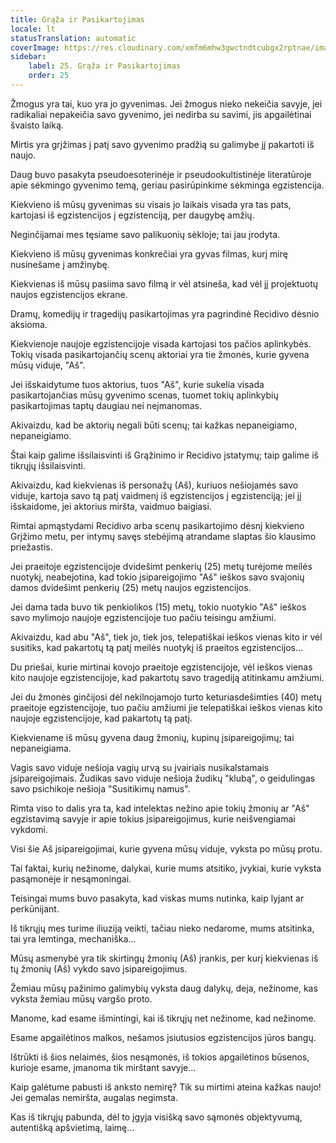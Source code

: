 ```yaml
---
title: Grąža ir Pasikartojimas
locale: lt
statusTranslation: automatic
coverImage: https://res.cloudinary.com/xmfm6mhw3gwctndtcubgx2rptnae/image/upload/v1740468922/small_cover_tratado_de_psicologia_revolucionaria_a4c0dca4e0.webp
sidebar:
    label: 25. Grąža ir Pasikartojimas
    order: 25
---
```

Žmogus yra tai, kuo yra jo gyvenimas. Jei žmogus nieko nekeičia savyje, jei radikaliai nepakeičia savo gyvenimo, jei nedirba su savimi, jis apgailėtinai švaisto laiką.

Mirtis yra grįžimas į patį savo gyvenimo pradžią su galimybe jį pakartoti iš naujo.

Daug buvo pasakyta pseudoesoterinėje ir pseudookultistinėje literatūroje apie sėkmingo gyvenimo temą, geriau pasirūpinkime sėkminga egzistencija.

Kiekvieno iš mūsų gyvenimas su visais jo laikais visada yra tas pats, kartojasi iš egzistencijos į egzistenciją, per daugybę amžių.

Neginčijamai mes tęsiame savo palikuonių sėkloje; tai jau įrodyta.

Kiekvieno iš mūsų gyvenimas konkrečiai yra gyvas filmas, kurį mirę nusinešame į amžinybę.

Kiekvienas iš mūsų pasiima savo filmą ir vėl atsineša, kad vėl jį projektuotų naujos egzistencijos ekrane.

Dramų, komedijų ir tragedijų pasikartojimas yra pagrindinė Recidivo dėsnio aksioma.

Kiekvienoje naujoje egzistencijoje visada kartojasi tos pačios aplinkybės. Tokių visada pasikartojančių scenų aktoriai yra tie žmonės, kurie gyvena mūsų viduje, "Aš".

Jei išskaidytume tuos aktorius, tuos "Aš", kurie sukelia visada pasikartojančias mūsų gyvenimo scenas, tuomet tokių aplinkybių pasikartojimas taptų daugiau nei neįmanomas.

Akivaizdu, kad be aktorių negali būti scenų; tai kažkas nepaneigiamo, nepaneigiamo.

Štai kaip galime išsilaisvinti iš Grąžinimo ir Recidivo įstatymų; taip galime iš tikrųjų išsilaisvinti.

Akivaizdu, kad kiekvienas iš personažų (Aš), kuriuos nešiojamės savo viduje, kartoja savo tą patį vaidmenį iš egzistencijos į egzistenciją; jei jį išskaidome, jei aktorius miršta, vaidmuo baigiasi.

Rimtai apmąstydami Recidivo arba scenų pasikartojimo dėsnį kiekvieno Grįžimo metu, per intymų savęs stebėjimą atrandame slaptas šio klausimo priežastis.

Jei praeitoje egzistencijoje dvidešimt penkerių (25) metų turėjome meilės nuotykį, neabejotina, kad tokio įsipareigojimo "Aš" ieškos savo svajonių damos dvidešimt penkerių (25) metų naujos egzistencijos.

Jei dama tada buvo tik penkiolikos (15) metų, tokio nuotykio "Aš" ieškos savo mylimojo naujoje egzistencijoje tuo pačiu teisingu amžiumi.

Akivaizdu, kad abu "Aš", tiek jo, tiek jos, telepatiškai ieškos vienas kito ir vėl susitiks, kad pakartotų tą patį meilės nuotykį iš praeitos egzistencijos...

Du priešai, kurie mirtinai kovojo praeitoje egzistencijoje, vėl ieškos vienas kito naujoje egzistencijoje, kad pakartotų savo tragediją atitinkamu amžiumi.

Jei du žmonės ginčijosi dėl nekilnojamojo turto keturiasdešimties (40) metų praeitoje egzistencijoje, tuo pačiu amžiumi jie telepatiškai ieškos vienas kito naujoje egzistencijoje, kad pakartotų tą patį.

Kiekviename iš mūsų gyvena daug žmonių, kupinų įsipareigojimų; tai nepaneigiama.

Vagis savo viduje nešioja vagių urvą su įvairiais nusikalstamais įsipareigojimais. Žudikas savo viduje nešioja žudikų "klubą", o geidulingas savo psichikoje nešioja "Susitikimų namus".

Rimta viso to dalis yra ta, kad intelektas nežino apie tokių žmonių ar "Aš" egzistavimą savyje ir apie tokius įsipareigojimus, kurie neišvengiamai vykdomi.

Visi šie Aš įsipareigojimai, kurie gyvena mūsų viduje, vyksta po mūsų protu.

Tai faktai, kurių nežinome, dalykai, kurie mums atsitiko, įvykiai, kurie vyksta pasąmonėje ir nesąmoningai.

Teisingai mums buvo pasakyta, kad viskas mums nutinka, kaip lyjant ar perkūnijant.

Iš tikrųjų mes turime iliuziją veikti, tačiau nieko nedarome, mums atsitinka, tai yra lemtinga, mechaniška...

Mūsų asmenybė yra tik skirtingų žmonių (Aš) įrankis, per kurį kiekvienas iš tų žmonių (Aš) vykdo savo įsipareigojimus.

Žemiau mūsų pažinimo galimybių vyksta daug dalykų, deja, nežinome, kas vyksta žemiau mūsų vargšo proto.

Manome, kad esame išmintingi, kai iš tikrųjų net nežinome, kad nežinome.

Esame apgailėtinos malkos, nešamos įsiutusios egzistencijos jūros bangų.

Ištrūkti iš šios nelaimės, šios nesąmonės, iš tokios apgailėtinos būsenos, kurioje esame, įmanoma tik mirštant savyje...

Kaip galėtume pabusti iš anksto nemirę? Tik su mirtimi ateina kažkas naujo! Jei gemalas nemiršta, augalas negimsta.

Kas iš tikrųjų pabunda, dėl to įgyja visišką savo sąmonės objektyvumą, autentišką apšvietimą, laimę...

